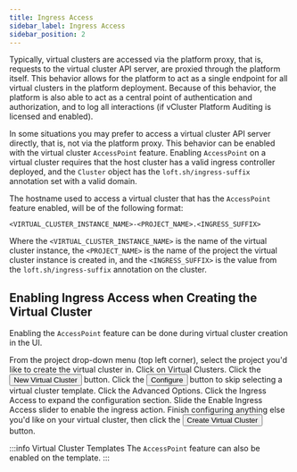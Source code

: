 ```yaml
---
title: Ingress Access
sidebar_label: Ingress Access
sidebar_position: 2
---
```



Typically, virtual clusters are accessed via the platform proxy, that is, requests to the
virtual cluster API server, are proxied through the platform itself. This behavior allows for the platform to
act as a single endpoint for all virtual clusters in the platform deployment. Because of this
behavior, the platform is also able to act as a central point of authentication and authorization, and
to log all interactions (if vCluster Platform Auditing is licensed and enabled).

In some situations you may prefer to access a virtual cluster API server directly, that is, not
via the platform proxy. This behavior can be enabled with the virtual cluster `AccessPoint` feature.
Enabling `AccessPoint` on a virtual cluster requires that the host cluster has a valid ingress
controller deployed, and the `Cluster` object has the `loft.sh/ingress-suffix` annotation set
with a valid domain.

The hostname used to access a virtual cluster that has the `AccessPoint` feature enabled, will
be of the following format:

`<VIRTUAL_CLUSTER_INSTANCE_NAME>-<PROJECT_NAME>.<INGRESS_SUFFIX>`

Where the `<VIRTUAL_CLUSTER_INSTANCE_NAME>` is the name of the virtual cluster instance, the
`<PROJECT_NAME>` is the name of the project the virtual cluster instance is created in, and the
`<INGRESS_SUFFIX>` is the value from the `loft.sh/ingress-suffix` annotation on the cluster.

## Enabling Ingress Access when Creating the Virtual Cluster

Enabling the `AccessPoint` feature can be done during virtual cluster creation in the UI.

<Flow id="create-vcluster-with-accesspoint">
  <Step>
    From the project drop-down menu (top left corner), select the project you'd like to create the
    virtual cluster in.
  </Step>
  <Step>
    Click on <NavStep>Virtual Clusters</NavStep>.
  </Step>
  <Step>
    Click the <Button>New Virtual Cluster</Button> button.
  </Step>
  <Step>
    Click the <Button>Configure</Button> button to skip selecting a virtual cluster
    template.
  </Step>
  <Step>
    Click the <Label>Advanced Options</Label>. 
  </Step>
  <Step>
    Click the <Expander>Ingress Access</Expander> to expand the configuration section.
  </Step>
  <Step>
    Slide the <Label>Enable Ingress Access</Label> slider to enable the ingress action.
  </Step>
  <Step>
    Finish configuring anything else you'd like on your virtual cluster, then
    click the
    <Button>Create Virtual Cluster</Button> button.
  </Step>
</Flow>

:::info Virtual Cluster Templates
The `AccessPoint` feature can also be enabled on the template.
:::
